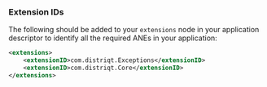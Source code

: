 
### Extension IDs

The following should be added to your `extensions` node in your application descriptor to identify all the required ANEs in your application:

```xml
<extensions>
    <extensionID>com.distriqt.Exceptions</extensionID>
    <extensionID>com.distriqt.Core</extensionID>
</extensions>
```

